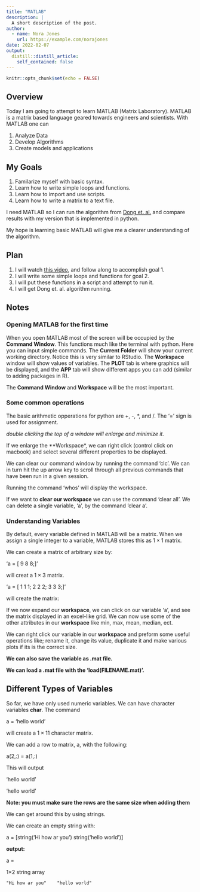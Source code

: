```yaml
---
title: "MATLAB"
description: |
  A short description of the post.
author:
  - name: Nora Jones
    url: https://example.com/norajones
date: 2022-02-07
output:
  distill::distill_article:
    self_contained: false
---
```



```r
knitr::opts_chunk$set(echo = FALSE)
```

## Overview

Today I am going to attempt to learn MATLAB (Matrix Laboratory). MATLAB is a matrix based language geared towards engineers and scientists. With MATLAB one can

  1. Analyze Data
  2. Develop Algorithms 
  3. Create models and applications

## My Goals

  1. Familarize myself with basic syntax. 
  2. Learn how to write simple loops and functions.
  3. Learn how to import and use scripts.
  4. Learn how to write a matrix to a text file.

I need MATLAB so I can run the algorithm from [Dong et. al.](https://arxiv.org/pdf/1406.7842.pdf) and compare results with my version that is implemented in python.

My hope is learning basic MATLAB will give me a clearer understanding of the algorithm.

## Plan

  1. I will watch [this video](https://www.youtube.com/watch?v=qGiKv3-02vw), and follow along to accomplish goal 1.
  2. I will write some simple loops and functions for goal 2.
  3. I will put these functions in a script and attempt to run it.
  4. I will get Dong et. al. algorithm running.
  
## Notes

### Opening MATLAB for the first time

When you open MATLAB most of the screen will be occupied by the **Command Window**. This functions much like the terminal with python. Here you can input simple commands. The **Current Folder** will show your current working directory. Notice this is very similar to RStudio. The **Workspace** window will show values of variables. The **PLOT** tab is where graphics will be displayed, and the **APP** tab will show different apps you can add (similar to adding packages in R). 

The **Command Window** and **Workspace** will be the most important.

### Some common operations

The basic arithmetic opperations for python are +, -, *, and /. The '=' sign is used for assignment. 

*double clicking the top of a window will enlarge and minimize it.*

If we enlarge the **Workspace*, we can right click (control click on macbook) and select several different properties to be displayed.

We can clear our command window by running the command 'clc'. We can in turn hit the up arrow key to scroll through all previous commands that have been run in a given session.

Running the command 'whos' will display the workspace.

If we want to **clear our workspace** we can use the command 'clear all'. We can delete a single variable, 'a', by the command 'clear a'.

### Understanding Variables

By default, every variable defined in MATLAB will be a matrix. When we assign a single integer to a variable, MATLAB stores this as $1\times 1$ matrix. 

We can create a matrix of arbitrary size by:

'a = [ 9 8 8;]'

will creat a $1\times 3$ matrix.

'a = [ 1 1 1; 2 2 2; 3 3 3;]'

will create the matrix:

\begin{bmatrix}
1&1&1\\
2&2&2\\
3&3&3\\
\end{bmatrix}

If we now expand our **workspace**, we can click on our variable 'a', and see the matrix displayed in an excel-like grid. We can now use some of the other attributes in our **workspace** like min, max, mean, median, ect. 

We can right click our variable in our **workspace** and preform some useful operations like; rename it, change its value, duplicate it and make various plots if its is the correct size. 

**We can also save the variable as .mat file.** 

**We can load a .mat file with the 'load(FILENAME.mat)'.**

## Different Types of Variables

So far, we have only used numeric variables. We can have character variables **char**. The command 

a = 'hello world'

will create a $1\times 11$ character matrix. 

We can add a row to matrix, a, with the following:

a(2,:) = a(1,:)

This will output

'hello world'

'hello world'

**Note: you must make sure the rows are the same size when adding them**

We can get around this by using strings.

We can create an empty string with:

a = [string('Hi how ar you') string('hello world')]

**output:**

a = 

  1×2 string array

    "Hi how ar you"    "hello world"


